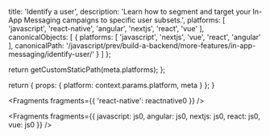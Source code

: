 
  title: 'Identify a user',
  description: 'Learn how to segment and target your In-App Messaging campaigns to specific user subsets.',
  platforms: [
    'javascript',
    'react-native',
    'angular',
    'nextjs',
    'react',
    'vue'
  ],
  canonicalObjects: [
    {
      platforms: [
        'javascript',
        'nextjs',
        'vue',
        'react',
        'angular'
      ],
      canonicalPath: '/javascript/prev/build-a-backend/more-features/in-app-messaging/identify-user/'
    }
  ]
};

  return getCustomStaticPath(meta.platforms);
};

  return {
    props: {
      platform: context.params.platform,
      meta
    }
  };
}


<Fragments fragments={{ 'react-native': reactnative0 }} />


<Fragments
  fragments={{
    javascript: js0,
    angular: js0,
    nextjs: js0,
    react: js0,
    vue: js0
  }}
/>
